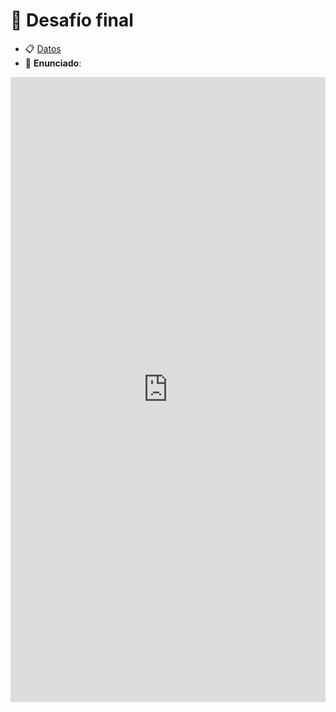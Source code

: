 # 	&#129351; Desafío final {-}

* &#128203; <a href="https://www.google.cl" target="_blank">Datos</a>
* &#128196; **Enunciado**:

<iframe src="https://docs.google.com/gview?url=https://admisionyregistros.uc.cl/images/pdf/folletos_carreras/estadistica.pdf&embedded=true" style="width:100%; height:1000px;" frameborder="0">PDF de la clase</iframe>
